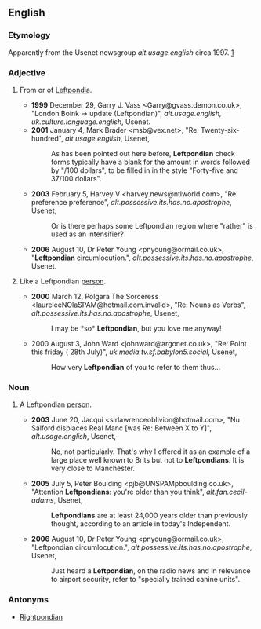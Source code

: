 ==English==
===Etymology===
Apparently from the Usenet newsgroup ''alt.usage.english'' circa 1997. [http://groups.google.com/group/alt.usage.english/browse_frm/thread/f0a61071e7d33b56]
===Adjective===
{{en-adj}}
#{{slang}} From or of [[Leftpondia]].
#*'''1999''' December 29, Garry J. Vass <Garry@gvass.demon.co.uk>, "London Boink -> update (Leftpondian)", ''alt.usage.english, uk.culture.language.english'', Usenet.
#*'''2001''' January 4, Mark Brader <msb@vex.net>, "Re: Twenty-six-hundred", ''alt.usage.english'', Usenet,
#*:As has been pointed out here before, '''Leftpondian''' check forms typically have a blank for the amount in words followed by "/100 dollars", to be filled in in the style "Forty-five and 37/100 dollars".
#*'''2003''' February 5, Harvey V <harvey.news@ntlworld.com>, "Re: preference preference", ''alt.possessive.its.has.no.apostrophe'', Usenet,
#*:Or is there perhaps some Leftpondian region where "rather" is used as an intensifier?
#*'''2006''' August 10, Dr Peter Young <pnyoung@ormail.co.uk>, "'''Leftpondian''' circumlocution.", ''alt.possessive.its.has.no.apostrophe'', Usenet.
#{{slang}} Like a Leftpondian [[person]].
#*'''2000''' March 12, Polgara The Sorceress <laureleeNOlaSPAM@hotmail.com.invalid>, "Re: Nouns as Verbs", ''alt.possessive.its.has.no.apostrophe'', Usenet,
#*:I may be *so* '''Leftpondian''', but you love me anyway!
#*2000 August 3, John Ward <johnward@argonet.co.uk>, "Re: Point this friday ( 28th July)", ''uk.media.tv.sf.babylon5.social'', Usenet,
#*:How very '''Leftpondian''' of you to refer to them thus...

===Noun===
{{en-noun|s}}
#{{slang}} A Leftpondian [[person]].
#*'''2003''' June 20, Jacqui <sirlawrenceoblivion@hotmail.com>, "Nu Salford displaces Real Manc [was Re: Between X to Y]", ''alt.usage.english'', Usenet,
#*:No, not particularly. That's why I offered it as an example of a large place well known to Brits but not to '''Leftpondians'''. It is very close to Manchester.
#*'''2005''' July 5, Peter Boulding <pjb@UNSPAMpboulding.co.uk>, "Attention '''Leftpondians''': you're older than you think", ''alt.fan.cecil-adams'', Usenet,
#*:'''Leftpondians''' are at least 24,000 years older than previously thought, according to an article in today's Independent.
#*'''2006''' August 10, Dr Peter Young <pnyoung@ormail.co.uk>, "Leftpondian circumlocution.", ''alt.possessive.its.has.no.apostrophe'', Usenet,
#*:Just heard a '''Leftpondian''', on the radio news and in relevance to airport security, refer to "specially trained canine units".


===Antonyms===
*[[Rightpondian]]